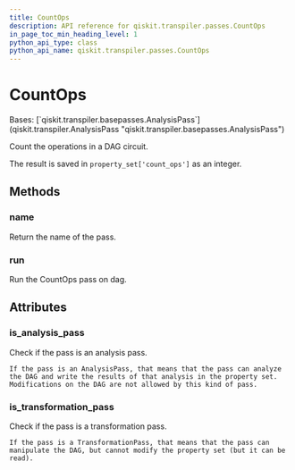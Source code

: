```yaml
---
title: CountOps
description: API reference for qiskit.transpiler.passes.CountOps
in_page_toc_min_heading_level: 1
python_api_type: class
python_api_name: qiskit.transpiler.passes.CountOps
---
```


# CountOps

<Class id="qiskit.transpiler.passes.CountOps" isDedicatedPage={true} github="https://github.com/qiskit/qiskit/tree/stable/0.23/qiskit/transpiler/passes/analysis/count_ops.py" signature="CountOps(*args, **kwargs)" modifiers="class">
  Bases: [`qiskit.transpiler.basepasses.AnalysisPass`](qiskit.transpiler.AnalysisPass "qiskit.transpiler.basepasses.AnalysisPass")

  Count the operations in a DAG circuit.

  The result is saved in `property_set['count_ops']` as an integer.

  ## Methods

  <span id="qiskit-transpiler-passes-countops-name" />

  ### name

  <Function id="qiskit.transpiler.passes.CountOps.name" signature="CountOps.name()">
    Return the name of the pass.
  </Function>

  <span id="qiskit-transpiler-passes-countops-run" />

  ### run

  <Function id="qiskit.transpiler.passes.CountOps.run" signature="CountOps.run(dag)">
    Run the CountOps pass on dag.
  </Function>

  ## Attributes

  ### is\_analysis\_pass

  <Attribute id="qiskit.transpiler.passes.CountOps.is_analysis_pass">
    Check if the pass is an analysis pass.

    If the pass is an AnalysisPass, that means that the pass can analyze the DAG and write the results of that analysis in the property set. Modifications on the DAG are not allowed by this kind of pass.
  </Attribute>

  ### is\_transformation\_pass

  <Attribute id="qiskit.transpiler.passes.CountOps.is_transformation_pass">
    Check if the pass is a transformation pass.

    If the pass is a TransformationPass, that means that the pass can manipulate the DAG, but cannot modify the property set (but it can be read).
  </Attribute>
</Class>


